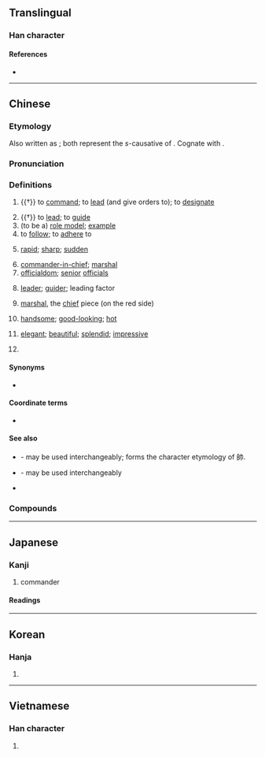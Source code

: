 {{character info/new}}
{{also|帅|師}}
==Translingual==

===Han character===
{{Han char|rn=50|rad=巾|as=06|sn=9|four=24727|canj=HRLB|ids=⿰𠂤巾}}

====References====
* {{Han ref|kx=0331.110|dkj=08886|dj=0636.250|hdz=10737.020|uh=5E25|ud=24101|bh=ABD3|bd=43987}}

----

==Chinese==
{{zh-forms|s=帅}}

===Etymology===
Also written as {{och-l|率|to lead}}; both represent the ''s''-causative of {{och-l|律|to follow}}. Cognate with {{cog|bo|སྲིད||commander, leader}}.

===Pronunciation===
{{zh-pron
|m=shuài
|c=seoi3
|h=pfs=sai
|md=só̤i
|mn=sòe
|w=2se,2sa
|mc=y
|oc=y
|ma=y
|cat=n
}}

===Definitions===
{{zh-hanzi}}

# {{†}} {{lb|zh|military}} to [[command]]; to [[lead]] (and give orders to); to [[designate]]
#: {{zh-x|上 帥 士 以 人 之 所 戴，則 上下 和。|If the king '''appoints''' respected officers '''as commanders''', there will be harmony in the military.|CL|ref=Guanzi}}
# {{†}} to [[lead]]; to [[guide]]
# (to be a) [[role model]]; [[example]]
# to [[follow]]; to [[adhere]] to
#: {{zh-x|帥教|to follow guidance}}
# [[rapid]]; [[sharp]]; [[sudden]]
#: {{zh-x|帥然|suddenly, rapidly}}
#: {{zh-x|帥爾|rapidly}}
# [[commander-in-chief]]; [[marshal]]
# [[officialdom]]; [[senior]] [[official]]s
# {{lb|zh|of a person or a thing}} [[leader]]; [[guider]]; leading factor
# {{lb|zh|Chinese chess}} [[marshal]], the [[chief]] piece (on the red side)
# {{lb|zh|colloquial|of men}} [[handsome]]; [[good-looking]]; [[hot]]
#: {{zh-x|帥呆|to be very good-looking}}
#: {{zh-x|帥哥|handsome guy}}
# {{lb|zh|colloquial}} [[elegant]]; [[beautiful]]; [[splendid]]; [[impressive]]
# {{surname|lang=zh}}

====Synonyms====
* {{sense|handsome}} {{q|Cantonese}} {{zh-l|型|tr=jing4}}

====Coordinate terms====
* {{list:Chinese chess pieces/zh}}

====See also====
* {{zh-l|帨|shawl, mantelet}} - may be used interchangeably; forms the character etymology of 帥.
* {{zh-l|率|shuài|to lead}} - may be used interchangeably
* {{zh-l|將|jiàng|officer}}

===Compounds===
{{zh-der|大元帥|將帥|領帥|帥才|帥長|帥臣|帥乘|帥從|帥導|帥道|帥甸|帥爾|帥伏|帥服|帥府|帥哥|帥教|帥閫|帥厉|帥然|帥使|帥示|帥首|帥司|帥臺|帥先|帥行|帥性|帥意|帥繇|帥由|帥垣|帥座|帥職|統帥|元帥|主帥|不良帥|大帥|帥令|帥字旗|帥氣|師帥|掛帥|棄車保帥|玩帥|統帥權}}

----

==Japanese==

===Kanji===
{{ja-kanji|grade=c|rs=巾06}}

# commander

====Readings====
{{ja-readings
|goon=すい, そち
|kanon=すい, そつ
|kun=ひき-いる
}}

----

==Korean==

===Hanja===
{{ko-hanja|hangeul=[[솔]], [[수]]|rv=sol, su|mr=sol, su}}

# {{defn|lang=ko|sort=巾06}}

----

==Vietnamese==

===Han character===
{{vi-hantu|[[suất]], [[súy]], [[suý]], [[soái]]|rs=巾06}}

# {{defn|lang=vi|sort=巾06}}